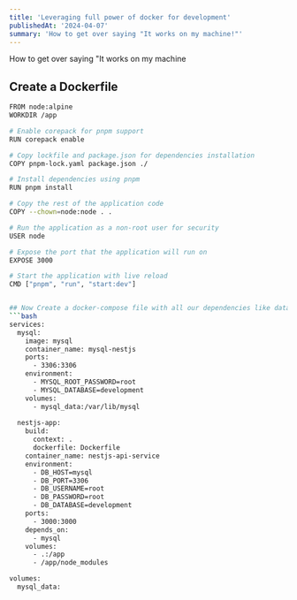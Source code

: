 ```yaml
---
title: 'Leveraging full power of docker for development'
publishedAt: '2024-04-07'
summary: 'How to get over saying "It works on my machine!"'
---
```


How to get over saying "It works on my machine

## Create a Dockerfile
```bash
FROM node:alpine
WORKDIR /app

# Enable corepack for pnpm support
RUN corepack enable

# Copy lockfile and package.json for dependencies installation
COPY pnpm-lock.yaml package.json ./

# Install dependencies using pnpm
RUN pnpm install

# Copy the rest of the application code
COPY --chown=node:node . .

# Run the application as a non-root user for security
USER node

# Expose the port that the application will run on
EXPOSE 3000

# Start the application with live reload
CMD ["pnpm", "run", "start:dev"]


## Now Create a docker-compose file with all our dependencies like database and queues
```bash
services:
  mysql:
    image: mysql
    container_name: mysql-nestjs
    ports:
      - 3306:3306
    environment:
      - MYSQL_ROOT_PASSWORD=root
      - MYSQL_DATABASE=development
    volumes:
      - mysql_data:/var/lib/mysql
  
  nestjs-app:
    build:
      context: .
      dockerfile: Dockerfile
    container_name: nestjs-api-service
    environment:
      - DB_HOST=mysql
      - DB_PORT=3306
      - DB_USERNAME=root
      - DB_PASSWORD=root
      - DB_DATABASE=development
    ports:
      - 3000:3000
    depends_on:
      - mysql
    volumes:
      - .:/app
      - /app/node_modules

volumes:
  mysql_data:
  ```
